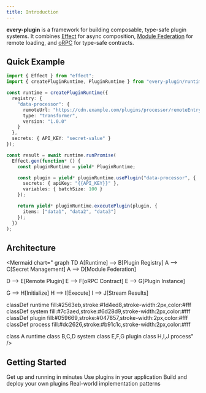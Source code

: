 ```yaml
---
title: Introduction
---
```


**every-plugin** is a framework for building composable, type-safe plugin systems. It combines [Effect](https://effect.website/) for async composition, [Module Federation](https://module-federation.io/) for remote loading, and [oRPC](https://orpc.io/) for type-safe contracts.

## Quick Example

```typescript
import { Effect } from "effect";
import { createPluginRuntime, PluginRuntime } from "every-plugin/runtime";

const runtime = createPluginRuntime({
  registry: {
    "data-processor": {
      remoteUrl: "https://cdn.example.com/plugins/processor/remoteEntry.js",
      type: "transformer",
      version: "1.0.0"
    }
  },
  secrets: { API_KEY: "secret-value" }
});

const result = await runtime.runPromise(
  Effect.gen(function* () {
    const pluginRuntime = yield* PluginRuntime;

    const plugin = yield* pluginRuntime.usePlugin("data-processor", {
      secrets: { apiKey: "{{API_KEY}}" },
      variables: { batchSize: 100 }
    });

    return yield* pluginRuntime.executePlugin(plugin, {
      items: ["data1", "data2", "data3"]
    });
  })
);
```


## Architecture

<Mermaid
  chart="
graph TD
  A[Runtime] --> B[Plugin Registry]
  A --> C[Secret Management]
  A --> D[Module Federation]

  D --> E[Remote Plugin]
  E --> F[oRPC Contract]
  E --> G[Plugin Instance]

  G --> H[Initialize]
  H --> I[Execute]
  I --> J[Stream Results]

  classDef runtime fill:#2563eb,stroke:#1d4ed8,stroke-width:2px,color:#fff
  classDef system fill:#7c3aed,stroke:#6d28d9,stroke-width:2px,color:#fff
  classDef plugin fill:#059669,stroke:#047857,stroke-width:2px,color:#fff
  classDef process fill:#dc2626,stroke:#b91c1c,stroke-width:2px,color:#fff

  class A runtime
  class B,C,D system
  class E,F,G plugin
  class H,I,J process"
/>

## Getting Started

<Cards>
  <Card title="Quick Start" href="/docs/quick-start/usage">
    Get up and running in minutes
  </Card>
  <Card title="Runtime Usage" href="/docs/runtime">
    Use plugins in your application
  </Card>
  <Card title="Creating Plugins" href="/docs/plugins">
    Build and deploy your own plugins
  </Card>
  <Card title="Examples" href="/docs/examples">
    Real-world implementation patterns
  </Card>
</Cards>

